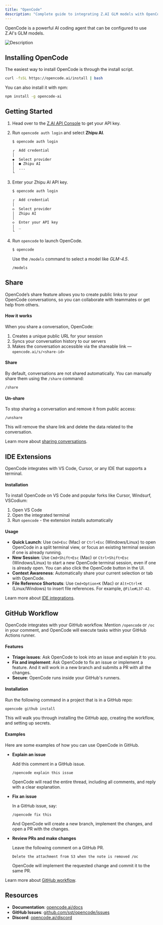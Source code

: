 ```yaml
---
title: "OpenCode"
description: "Complete guide to integrating Z.AI GLM models with OpenCode CLI"
---
```


OpenCode is a powerful AI coding agent that can be configured to use Z.AI's GLM models.

![Description](/resource/opencode.png)

## Installing OpenCode

The easiest way to install OpenCode is through the install script.

```bash
curl -fsSL https://opencode.ai/install | bash
```

You can also install it with npm:

```bash
npm install -g opencode-ai
```

## Getting Started

1. Head over to the [Z.AI API Console](https://z.ai/manage-apikey/apikey-list) to get your API key.

2. Run `opencode auth login` and select **Zhipu AI**.

   ```bash
   $ opencode auth login

   ┌  Add credential
   │
   ◆  Select provider
   │  ● Zhipu AI
   │  ...
   └
   ```

3. Enter your Zhipu AI API key.

   ```bash
   $ opencode auth login

   ┌  Add credential
   │
   ◇  Select provider
   │  Zhipu AI
   │
   ◇  Enter your API key
   │  _
   └
   ```

4. Run `opencode` to launch OpenCode.

   ```bash
   $ opencode
   ```

   Use the `/models` command to select a model like _GLM-4.5_.

   ```
   /models
   ```

## Share

OpenCode’s share feature allows you to create public links to your OpenCode conversations, so you can collaborate with teammates or get help from others.

#### How it works

When you share a conversation, OpenCode:

1. Creates a unique public URL for your session
2. Syncs your conversation history to our servers
3. Makes the conversation accessible via the shareable link — `opencode.ai/s/<share-id>`

#### Share

By default, conversations are not shared automatically. You can manually share them using the `/share` command:

```
/share
```

#### Un-share

To stop sharing a conversation and remove it from public access:

```
/unshare
```

This will remove the share link and delete the data related to the conversation.

Learn more about [sharing conversations](https://opencode.ai/docs/share/).

## IDE Extensions

OpenCode integrates with VS Code, Cursor, or any IDE that supports a terminal.

#### Installation

To install OpenCode on VS Code and popular forks like Cursor, Windsurf, VSCodium:

1. Open VS Code
2. Open the integrated terminal
3. Run `opencode` - the extension installs automatically

#### Usage

- **Quick Launch**: Use `Cmd+Esc` (Mac) or `Ctrl+Esc` (Windows/Linux) to open OpenCode in a split terminal view, or focus an existing terminal session if one is already running.
- **New Session**: Use `Cmd+Shift+Esc` (Mac) or `Ctrl+Shift+Esc` (Windows/Linux) to start a new OpenCode terminal session, even if one is already open. You can also click the OpenCode button in the UI.
- **Context Awareness**: Automatically share your current selection or tab with OpenCode.
- **File Reference Shortcuts**: Use `Cmd+Option+K` (Mac) or `Alt+Ctrl+K` (Linux/Windows) to insert file references. For example, `@File#L37-42`.

Learn more about [IDE integrations](https://opencode.ai/docs/ide/).

## GitHub Workflow

OpenCode integrates with your GitHub workflow. Mention `/opencode` or `/oc` in your comment, and OpenCode will execute tasks within your GitHub Actions runner.

#### Features

- **Triage issues**: Ask OpenCode to look into an issue and explain it to you.
- **Fix and implement**: Ask OpenCode to fix an issue or implement a feature. And it will work in a new branch and submits a PR with all the changes.
- **Secure**: OpenCode runs inside your GitHub's runners.

#### Installation

Run the following command in a project that is in a GitHub repo:

```bash
opencode github install
```

This will walk you through installing the GitHub app, creating the workflow, and setting up secrets.

#### Examples

Here are some examples of how you can use OpenCode in GitHub.

- **Explain an issue**

  Add this comment in a GitHub issue.

  ```
  /opencode explain this issue
  ```

  OpenCode will read the entire thread, including all comments, and reply with a clear explanation.

- **Fix an issue**

  In a GitHub issue, say:

  ```
  /opencode fix this
  ```

  And OpenCode will create a new branch, implement the changes, and open a PR with the changes.

- **Review PRs and make changes**

  Leave the following comment on a GitHub PR.

  ```
  Delete the attachment from S3 when the note is removed /oc
  ```

  OpenCode will implement the requested change and commit it to the same PR.

Learn more about [GitHub workflow](https://opencode.ai/docs/github/).

## Resources

- **Documentation**: [opencode.ai/docs](https://opencode.ai/docs)
- **GitHub Issues**: [github.com/sst/opencode/issues](https://github.com/sst/opencode/issues)
- **Discord**: [opencode.ai/discord](https://opencode.ai/discord)
